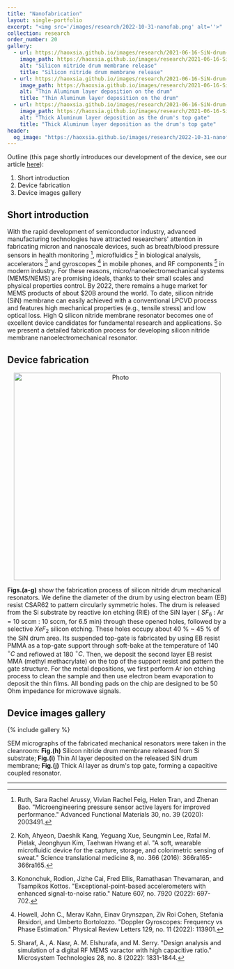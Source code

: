 ```yaml
---
title: "Nanofabrication"
layout: single-portfolio
excerpt: "<img src='/images/research/2022-10-31-nanofab.png' alt=''>"
collection: research
order_number: 20
gallery:
  - url: https://haoxsia.github.io/images/research/2021-06-16-SiN-drum-etch.png
    image_path: https://haoxsia.github.io/images/research/2021-06-16-SiN-drum-etch.png
    alt: "Silicon nitride drum membrane release"
    title: "Silicon nitride drum membrane release"
  - url: https://haoxsia.github.io/images/research/2021-06-16-SiN-drum-bottom.png
    image_path: https://haoxsia.github.io/images/research/2021-06-16-SiN-drum-bottom.png
    alt: "Thin Aluminum layer deposition on the drum"
    title: "Thin Aluminum layer deposition on the drum"
  - url: https://haoxsia.github.io/images/research/2021-06-16-SiN-drum-gate.png
    image_path: https://haoxsia.github.io/images/research/2021-06-16-SiN-drum-gate.png
    alt: "Thick Aluminum layer deposition as the drum's top gate"
    title: "Thick Aluminum layer deposition as the drum's top gate"
header: 
  og_image: "https://haoxsia.github.io/images/research/2022-10-31-nanofab.png"
---
```


Outline (this page shortly introduces our development of the device, see our article [here](https://pubs.acs.org/doi/10.1021/acs.nanolett.1c01477)):

1. Short introduction
2. Device fabrication
3. Device images gallery

## Short introduction

With the rapid development of semiconductor industry, advanced manufacturing technologies have attracted researchers' attention in fabricating micron and nanoscale devices, such as breath/blood pressure sensors in health monitoring [^1], microfluidics [^2] in biological analysis, accelerators [^3] and gyroscopes [^4] in mobile phones, and RF components [^5] in modern industry. For these reasons, micro/nanoelectromechanical systems (MEMS/NEMS) are promising ideals, thanks to their small scales and physical properties control. By 2022, there remains a huge market for MEMS products of about $20B around the world. To date, silicon nitride (SiN) membrane can easily achieved with a conventional LPCVD process and features high mechanical properties (e.g., tensile stress) and low optical loss. High Q silicon nitride membrane resonator becomes one of excellent device candidates for fundamental research and applications. So we present a detailed fabrication process for developing silicon nitride membrane nanoelectromechanical resonator.


## Device fabrication

<p align="center">
  <img src="https://haoxsia.github.io/images/research/2021-06-16-SiN-drum-nanofab.png?raw=true" alt="Photo" style="width: 475px;"/> 
</p>

**Figs.(a-g)** show the fabrication process of silicon nitride drum mechanical resonators. We define the diameter of the drum by using electron beam (EB) resist CSAR62 to pattern circularly symmetric holes. The drum is released from the Si substrate by reactive ion etching (RIE) of the SiN layer ( $SF_{6}$ : Ar = 10 sccm : 10 sccm, for 6.5 min) through these opened holes, followed by a selective $XeF_{2}$ silicon etching. These holes occupy about 40 % ~ 45 % of the SiN drum area. Its suspended top-gate is fabricated by using EB resist PMMA as a top-gate support through soft-bake at the temperature of 140 $^{\circ}C$ and reflowed at 180 $^{\circ}C$. Then, we deposit the second layer EB resist MMA (methyl methacrylate) on the top of the support resist and pattern the gate structure. For the metal depositions, we first perform Ar ion etching process to clean the sample and then use electron beam evaporation to deposit the thin films. All bonding pads on the chip are designed to be 50 Ohm impedance for microwave signals.

## Device images gallery

{% include gallery %}

SEM micrographs of the fabricated mechanical resonators were taken in the cleanroom: **Fig.(h)** Silicon nitride drum membrane released from Si substrate; **Fig.(i)** Thin Al layer deposited on the released SiN drum membrane; **Fig.(j)** Thick Al layer as drum's top gate, forming a capacitive coupled resonator.

------

[^1]: Ruth, Sara Rachel Arussy, Vivian Rachel Feig, Helen Tran, and Zhenan Bao. "Microengineering pressure sensor active layers for improved performance." Advanced Functional Materials 30, no. 39 (2020): 2003491.
[^2]: Koh, Ahyeon, Daeshik Kang, Yeguang Xue, Seungmin Lee, Rafal M. Pielak, Jeonghyun Kim, Taehwan Hwang et al. "A soft, wearable microfluidic device for the capture, storage, and colorimetric sensing of sweat." Science translational medicine 8, no. 366 (2016): 366ra165-366ra165.
[^3]: Kononchuk, Rodion, Jizhe Cai, Fred Ellis, Ramathasan Thevamaran, and Tsampikos Kottos. "Exceptional-point-based accelerometers with enhanced signal-to-noise ratio." Nature 607, no. 7920 (2022): 697-702.
[^4]: Howell, John C., Merav Kahn, Einav Grynszpan, Ziv Roi Cohen, Stefania Residori, and Umberto Bortolozzo. "Doppler Gyroscopes: Frequency vs Phase Estimation." Physical Review Letters 129, no. 11 (2022): 113901.
[^5]: Sharaf, A., A. Nasr, A. M. Elshurafa, and M. Serry. "Design analysis and simulation of a digital RF MEMS varactor with high capacitive ratio." Microsystem Technologies 28, no. 8 (2022): 1831-1844.

